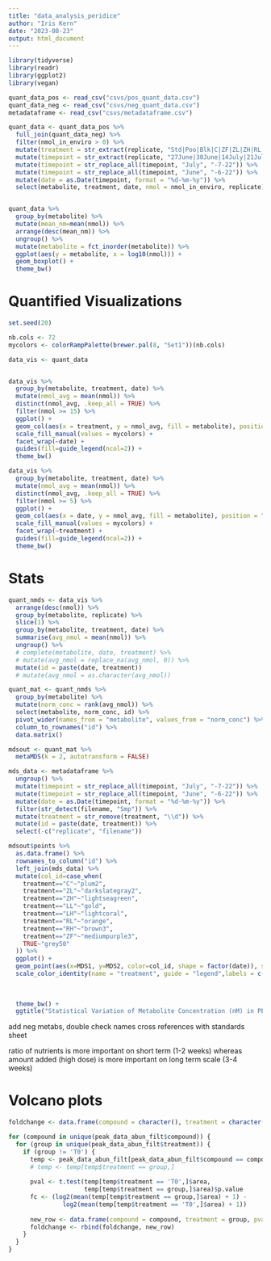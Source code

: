 ```yaml
---
title: "data_analysis_peridice"
author: "Iris Kern"
date: "2023-08-23"
output: html_document
---
```



```r
library(tidyverse)
library(readr) 
library(ggplot2)
library(vegan)
```


```r
quant_data_pos <- read_csv("csvs/pos_quant_data.csv")
quant_data_neg <- read_csv("csvs/neg_quant_data.csv")
metadataframe <- read_csv("csvs/metadataframe.csv")
```
```r
quant_data <- quant_data_pos %>% 
  full_join(quant_data_neg) %>% 
  filter(nmol_in_enviro > 0) %>% 
  mutate(treatment = str_extract(replicate, "Std|Poo|Blk|C|ZF|ZL|ZH|RL|RH|LL|LH|Tote")) %>% 
  mutate(timepoint = str_extract(replicate, "27June|30June|14July|21July|27July")) %>% 
  mutate(timepoint = str_replace_all(timepoint, "July", "-7-22")) %>% 
  mutate(timepoint = str_replace_all(timepoint, "June", "-6-22")) %>% 
  mutate(date = as.Date(timepoint, format = "%d-%m-%y")) %>% 
  select(metabolite, treatment, date, nmol = nmol_in_enviro, replicate) 


quant_data %>%
  group_by(metabolite) %>%
  mutate(mean_nm=mean(nmol)) %>%
  arrange(desc(mean_nm)) %>%
  ungroup() %>% 
  mutate(metabolite = fct_inorder(metabolite)) %>%
  ggplot(aes(y = metabolite, x = log10(nmol))) +
  geom_boxplot() + 
  theme_bw()
```

# Quantified Visualizations
```r
set.seed(20)

nb.cols <- 72
mycolors <- colorRampPalette(brewer.pal(8, "Set1"))(nb.cols)

data_vis <- quant_data 


data_vis %>% 
  group_by(metabolite, treatment, date) %>% 
  mutate(nmol_avg = mean(nmol)) %>% 
  distinct(nmol_avg, .keep_all = TRUE) %>% 
  filter(nmol >= 15) %>% 
  ggplot() + 
  geom_col(aes(x = treatment, y = nmol_avg, fill = metabolite), position = "fill") +
  scale_fill_manual(values = mycolors) + 
  facet_wrap(~date) + 
  guides(fill=guide_legend(ncol=2)) + 
  theme_bw()

data_vis %>% 
  group_by(metabolite, treatment, date) %>% 
  mutate(nmol_avg = mean(nmol)) %>% 
  distinct(nmol_avg, .keep_all = TRUE) %>% 
  filter(nmol >= 5) %>% 
  ggplot() + 
  geom_col(aes(x = date, y = nmol_avg, fill = metabolite), position = "fill") +
  scale_fill_manual(values = mycolors) + 
  facet_wrap(~treatment) + 
  guides(fill=guide_legend(ncol=2)) + 
  theme_bw()
``` 


# Stats
```r
quant_nmds <- data_vis %>% 
  arrange(desc(nmol)) %>% 
  group_by(metabolite, replicate) %>% 
  slice(1) %>% 
  group_by(metabolite, treatment, date) %>% 
  summarise(avg_nmol = mean(nmol)) %>% 
  ungroup() %>% 
  # complete(metabolite, date, treatment) %>%
  # mutate(avg_nmol = replace_na(avg_nmol, 0)) %>%
  mutate(id = paste(date, treatment))
  # mutate(avg_nmol = as.character(avg_nmol))

quant_mat <- quant_nmds %>%
  group_by(metabolite) %>%
  mutate(norm_conc = rank(avg_nmol)) %>%
  select(metabolite, norm_conc, id) %>% 
  pivot_wider(names_from = "metabolite", values_from = "norm_conc") %>%
  column_to_rownames("id") %>%
  data.matrix() 

mdsout <- quant_mat %>%
  metaMDS(k = 2, autotransform = FALSE)

mds_data <- metadataframe %>% 
  ungroup() %>% 
  mutate(timepoint = str_replace_all(timepoint, "July", "-7-22")) %>% 
  mutate(timepoint = str_replace_all(timepoint, "June", "-6-22")) %>% 
  mutate(date = as.Date(timepoint, format = "%d-%m-%y")) %>% 
  filter(str_detect(filename, "Smp")) %>% 
  mutate(treatment = str_remove(treatment, "\\d")) %>% 
  mutate(id = paste(date, treatment)) %>% 
  select(-c("replicate", "filename"))

mdsout$points %>%
  as.data.frame() %>%
  rownames_to_column("id") %>%
  left_join(mds_data) %>%
  mutate(col_id=case_when(
    treatment=="C"~"plum2",
    treatment=="ZL"~"darkslategray2",
    treatment=="ZH"~"lightseagreen",
    treatment=="LL"~"gold",
    treatment=="LH"~"lightcoral",
    treatment=="RL"~"orange",
    treatment=="RH"~"brown3",
    treatment=="ZF"~"mediumpurple3", 
    TRUE~"grey50"
  )) %>%
  ggplot() +
  geom_point(aes(x=MDS1, y=MDS2, color=col_id, shape = factor(date)), size=4) +
  scale_color_identity(name = "treatment", guide = "legend",labels = c("Redfield Ratio - High N:P", "No N + Low P", 
                                                                        "Low N:P, Low Dose", "T0 - Before Treatments", 
                                                                        "Low N:P, High Dose", "No N + High P", "High P, No Fe", 
                                                                        "Redfield Ratio - Low N:P", "Control")) +
  theme_bw() + 
  ggtitle("Statistical Variation of Metabolite Concentration (nM) in PERI-DICE")
```

add neg metabs, double check names cross references with standards sheet

ratio of nutrients is more important on short term (1-2 weeks) whereas amount added (high dose) is more important on long term scale (3-4 weeks)

# Volcano plots
```r

foldchange <- data.frame(compound = character(), treatment = character(), pval = numeric(), fc = numeric())

for (compound in unique(peak_data_abun_filt$compound)) {
  for (group in unique(peak_data_abun_filt$treatment)) {
    if (group != 'T0') {
      temp <- peak_data_abun_filt[peak_data_abun_filt$compound == compound,]
      # temp <- temp[temp$treatment == group,]
      
      pval <- t.test(temp[temp$treatment == 'T0',]$area,
                     temp[temp$treatment == group,]$area)$p.value
      fc <- (log2(mean(temp[temp$treatment == group,]$area) + 1) - 
               log2(mean(temp[temp$treatment == 'T0',]$area) + 1))
      
      new_row <- data.frame(compound = compound, treatment = group, pval = pval, fc = fc)
      foldchange <- rbind(foldchange, new_row)
    }
  }
}

```





